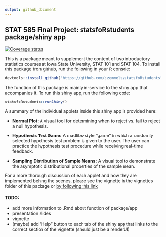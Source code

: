 ```yaml
---
output: github_document
---
```


<!-- README.md is generated from README.Rmd. Please edit that file -->

## STAT 585 Final Project: statsfoRstudents package/shiny app

[![Coverage status](https://codecov.io/gh/jzemmels/finalProject/branch/master/graph/badge.svg)](https://codecov.io/github/jzemmels/finalProject?branch=master)

This is a package meant to supplement the content of two introductory statistics courses at Iowa State University, STAT 101 and STAT 104. To install this package from github, run the following in your R console:

```r
devtools::install_github("https://github.com/jzemmels/statsfoRstudents")
```

The function of this package is mainly in-service to the shiny app that accompanies it. To run this shiny app, run the following code:

```r
statsfoRstudents::runShiny()
```

A summary of the individual applets inside this shiny app is provided here:

 - **Normal Plot:** A visual tool for determining when to reject vs. fail to reject a null hypothesis.
 
 - **Hypothesis Test Game:** A madlibs-style "game" in which a randomly selected hypothesis test problem is given to the user. The user can practice the hypothesis test procedure while receiving real-time feedback.
 
 - **Sampling Distribution of Sample Means:** A visual tool to demonstrate the asymptotic distributional properties of the sample mean.
 
 For a more thorough discussion of each applet and how they are implemented behing the scenes, please see the vignette in the vignettes folder of this package or [by following this link](https://jzemmels.github.io/statsfoRstudents/articles/statsforstudents.html)

#### TODO:
 - add more information to .Rmd about function of package/app
 - presentation slides
 - vignette
 - (maybe) add "Help" button to each tab of the shiny app that links to the correct section of the vignette (should just be a renderUI)
